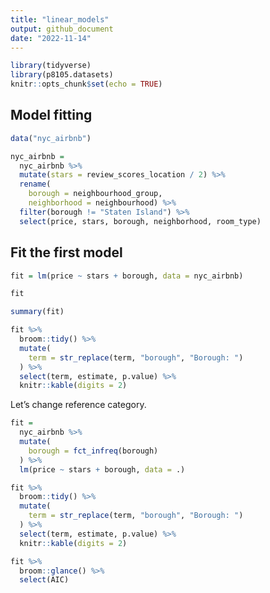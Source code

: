 ```yaml
---
title: "linear_models"
output: github_document
date: "2022-11-14"
---
```


```r
library(tidyverse)
library(p8105.datasets)
knitr::opts_chunk$set(echo = TRUE)
```

## Model fitting 
```r
data("nyc_airbnb")

nyc_airbnb = 
  nyc_airbnb %>% 
  mutate(stars = review_scores_location / 2) %>% 
  rename(
    borough = neighbourhood_group,
    neighborhood = neighbourhood) %>% 
  filter(borough != "Staten Island") %>% 
  select(price, stars, borough, neighborhood, room_type)
```

## Fit the first model 
```r
fit = lm(price ~ stars + borough, data = nyc_airbnb)

fit 

summary(fit)

fit %>%
  broom::tidy() %>%
  mutate(
    term = str_replace(term, "borough", "Borough: ")
  ) %>%
  select(term, estimate, p.value) %>%
  knitr::kable(digits = 2)
```


Let's change reference category.

```r
fit = 
  nyc_airbnb %>%
  mutate(
    borough = fct_infreq(borough)
  ) %>%
  lm(price ~ stars + borough, data = .)

fit %>%
  broom::tidy() %>%
  mutate(
    term = str_replace(term, "borough", "Borough: ")
  ) %>%
  select(term, estimate, p.value) %>%
  knitr::kable(digits = 2)

fit %>%
  broom::glance() %>%
  select(AIC)
```






